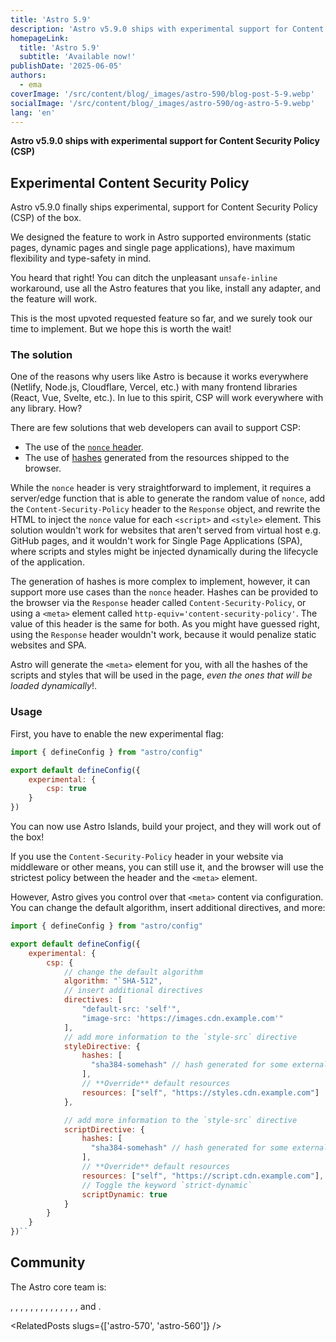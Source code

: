 ```yaml
---
title: 'Astro 5.9'
description: 'Astro v5.9.0 ships with experimental support for Content Security Policy (CSP)'
homepageLink:
  title: 'Astro 5.9'
  subtitle: 'Available now!'
publishDate: '2025-06-05'
authors:
  - ema
coverImage: '/src/content/blog/_images/astro-590/blog-post-5-9.webp'
socialImage: '/src/content/blog/_images/astro-590/og-astro-5-9.webp'
lang: 'en'
---
```



**Astro v5.9.0 ships with experimental support for Content Security Policy (CSP)**

## Experimental Content Security Policy

Astro v5.9.0 finally ships experimental, support for Content Security Policy (CSP) of the box.

We designed the feature to work in Astro supported environments (static pages, dynamic pages and single page applications),
have maximum flexibility and type-safety in mind.

You heard that right! You can ditch the unpleasant `unsafe-inline` workaround, use all the Astro features that you like,
install any adapter, and the feature will work.

This is the most upvoted requested feature so far, and we surely took our time to implement. But we hope this is worth the wait!

### The solution

One of the reasons why users like Astro is because it works everywhere (Netlify, Node.js, Cloudflare, Vercel, etc.) with
many frontend libraries (React, Vue, Svelte, etc.). In lue to this spirit, CSP will work everywhere with any library. How?

There are few solutions that web developers can avail to support CSP:
- The use of the [`nonce` header](https://developer.mozilla.org/en-US/docs/Web/HTTP/Guides/CSP#nonces).
- The use of [hashes](https://developer.mozilla.org/en-US/docs/Web/HTTP/Guides/CSP#hashes) generated from the resources shipped to the browser.

While the `nonce` header is very straightforward to implement, it requires a server/edge function that is able to generate
the random value of `nonce`, add the `Content-Security-Policy` header to the `Response` object, and rewrite the HTML to inject the `nonce` value for each `<script>` and `<style>` element.
This solution wouldn't work for websites that aren't served from virtual host e.g. GitHub pages, and it wouldn't work for Single Page Applications (SPA),
where scripts and styles might be injected dynamically during the lifecycle of the application.

The generation of hashes is more complex to implement, however, it can support more use cases than the `nonce` header. Hashes can be provided to the browser via the `Response`
header called `Content-Security-Policy`, or using a `<meta>` element called `http-equiv='content-security-policy'`. The value of this header
is the same for both. As you might have guessed right, using the `Response` header wouldn't work, because it would penalize static websites
and SPA.

Astro will generate the `<meta>` element for you, with all the hashes of the scripts and styles that will be used in the page, *even the ones that will be loaded dynamically*!.

### Usage

First, you have to enable the new experimental flag:

```js title="astro.config.mjs"
import { defineConfig } from "astro/config"

export default defineConfig({
    experimental: {
        csp: true
    }
})
```
You can now use Astro Islands, build your project, and they will work out of the box!

If you use the `Content-Security-Policy` header in your website via middleware or other means, you can still use it, and the browser will use the strictest policy between the header and the `<meta>` element.

However, Astro gives you control over that `<meta>` content via configuration. You can change the default algorithm, insert additional directives, and more:

```js title="astro.config.mjs"
import { defineConfig } from "astro/config"

export default defineConfig({
    experimental: {
        csp: {
            // change the default algorithm
            algorithm: "`SHA-512",
            // insert additional directives
            directives: [
                "default-src: 'self'",
                "image-src: 'https://images.cdn.example.com'"
            ],
            // add more information to the `style-src` directive
            styleDirective: {
                hashes: [
                  "sha384-somehash" // hash generated for some external style e.g. white label, etc.
                ],
                // **Override** default resources
                resources: ["self", "https://styles.cdn.example.com"]
            },

            // add more information to the `style-src` directive
            scriptDirective: {
                hashes: [
                  "sha384-somehash" // hash generated for some external script e.g. analytics, jQuery, etc.
                ],
                // **Override** default resources
                resources: ["self", "https://script.cdn.example.com"],
                // Toggle the keyword `strict-dynamic`
                scriptDynamic: true
            }
        }
    }
})``

```

## Community

The Astro core team is:

<Mention name="ben" />, <Mention name="caleb" />, <Mention name="chris" />, <Mention name="ema" />, <Mention name="erika" />, <Mention name="florian" />, <Mention name="fuzzy" />, <Mention name="hideoo" />, <Mention name="luiz" />, <Mention name="matt" />, <Mention name="matthew" />, <Mention name="nate" />, <Mention name="reuben" />, <Mention name="sarah" />, and <Mention name="yan" />.


<RelatedPosts slugs={['astro-570', 'astro-560']} />